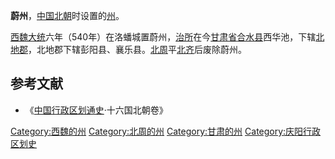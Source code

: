 '''蔚州'''，[[中国|中国]][[北朝|北朝]]时设置的[[州|州]]。

[[西魏|西魏]][[大统_(西魏)|大统]]六年（540年）在洛蟠城置蔚州，[[治所|治所]]在今[[甘肃省|甘肃省]][[合水县|合水县]]西华池，下辖[[北地郡|北地郡]]，北地郡下辖彭阳县、襄乐县。[[北周|北周]]平[[北齐|北齐]]后废除蔚州。 
==参考文献==
*《[[中国行政区划通史|中国行政区划通史]]·十六国北朝卷》
{{南北朝行政区划小作品}}
{{DEFAULTSORT:W}}
[[Category:西魏的州|Category:西魏的州]] 
[[Category:北周的州|Category:北周的州]] 
[[Category:甘肃的州|Category:甘肃的州]] 
[[Category:庆阳行政区划史|Category:庆阳行政区划史]]